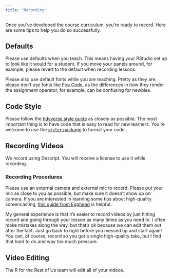 ```yaml
---
title: "Recording"
---
```


Once you've developed the course curriculum, you're ready to record. Here are some tips to help you do so successfully. 

## Defaults

Please use defaults when you teach. This means having your RStudio set up to look like it would for a student. If you move your panels around, for example, please revert to the default when recording lessons. 

Please also use default fonts while you are teaching. Pretty as they are,
please don't use fonts like [Fira
Code](https://benjaminlmoore.wordpress.com/2017/07/19/ligature-fonts-for-r/),
as the differences in how they render the assignment operator, for
example, can be confusing for newbies.

## Code Style

Please follow the [tidyverse style guide](https://style.tidyverse.org/) as closely as possible. The most important thing is to have code that is easy to read for new learners. You're welcome to use the [`styler` package](https://styler.r-lib.org/) to format your code.


## Recording Videos

We record using Descript. You will receive a license to use it while recording.

### Recording Procedures

Please use an external camera and external mic to record. Please put your mic as close to you as possible, but make sure it doesn't show up on camera. If you are interested in learning some tips about high-quality screencasting, [this guide from Egghead](https://howtoegghead.com/instructor/screencasting/) is helpful. 

My general experience is that it's easier to record videos by just hitting record and going through your lesson as many times as you need to. I often make mistakes along the way, but that's ok because we can edit them out after the fact. Just go back to right before you messed up and start again! You can, of course, record so you get a single high-quality take, but I find that hard to do and way too much pressure.

## Video Editing

The R for the Rest of Us team will edit all of your videos. 
